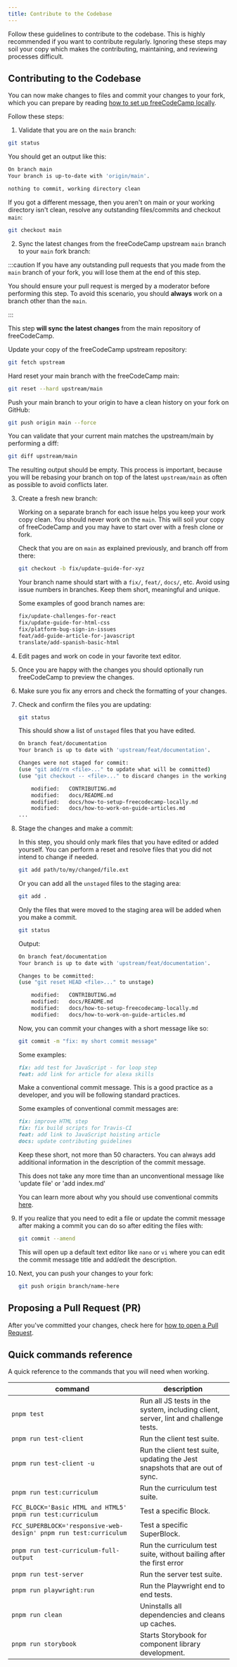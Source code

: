```yaml
---
title: Contribute to the Codebase
---
```



Follow these guidelines to contribute to the codebase. This is highly recommended if you want to contribute regularly.
Ignoring these steps may soil your copy which makes the contributing, maintaining, and reviewing processes difficult.

## Contributing to the Codebase

You can now make changes to files and commit your changes to your fork, which you can prepare by reading [how to set up freeCodeCamp locally](/how-to-setup-freecodecamp-locally).

Follow these steps:

<Steps>

1. Validate that you are on the `main` branch:

```bash
git status
```

You should get an output like this:

```bash
On branch main
Your branch is up-to-date with 'origin/main'.

nothing to commit, working directory clean
```

If you got a different message, then you aren't on main or your working directory isn't clean, resolve any outstanding files/commits and checkout `main`:

```bash
git checkout main
```

2. Sync the latest changes from the freeCodeCamp upstream `main` branch to your `main` fork branch:

:::caution
If you have any outstanding pull requests that you made from the `main` branch of your fork, you will lose them at the end of this step.

You should ensure your pull request is merged by a moderator before performing this step. To avoid this scenario, you should **always** work on a branch other than the `main`.

:::

This step **will sync the latest changes** from the main repository of freeCodeCamp.

Update your copy of the freeCodeCamp upstream repository:

```bash
git fetch upstream
```

Hard reset your main branch with the freeCodeCamp main:

```bash
git reset --hard upstream/main
```

Push your main branch to your origin to have a clean history on your fork on GitHub:

```bash
git push origin main --force
```

You can validate that your current main matches the upstream/main by performing a diff:

```bash
git diff upstream/main
```

The resulting output should be empty. This process is important, because you will be rebasing your branch on top of the latest `upstream/main` as often as possible to avoid conflicts later.

3. Create a fresh new branch:

   Working on a separate branch for each issue helps you keep your work copy clean. You should never work on the `main`. This will soil your copy of freeCodeCamp and you may have to start over with a fresh clone or fork.

   Check that you are on `main` as explained previously, and branch off from there:

   ```bash
   git checkout -b fix/update-guide-for-xyz
   ```

   Your branch name should start with a `fix/`, `feat/`, `docs/`, etc. Avoid using issue numbers in branches. Keep them short, meaningful and unique.

   Some examples of good branch names are:

   ```md
   fix/update-challenges-for-react
   fix/update-guide-for-html-css
   fix/platform-bug-sign-in-issues
   feat/add-guide-article-for-javascript
   translate/add-spanish-basic-html
   ```

4. Edit pages and work on code in your favorite text editor.

5. Once you are happy with the changes you should optionally run freeCodeCamp to preview the changes.

6. Make sure you fix any errors and check the formatting of your changes.

7. Check and confirm the files you are updating:

   ```bash
   git status
   ```

   This should show a list of `unstaged` files that you have edited.

   ```bash
   On branch feat/documentation
   Your branch is up to date with 'upstream/feat/documentation'.

   Changes were not staged for commit:
   (use "git add/rm <file>..." to update what will be committed)
   (use "git checkout -- <file>..." to discard changes in the working directory)

       modified:   CONTRIBUTING.md
       modified:   docs/README.md
       modified:   docs/how-to-setup-freecodecamp-locally.md
       modified:   docs/how-to-work-on-guide-articles.md
   ...
   ```

8. Stage the changes and make a commit:

   In this step, you should only mark files that you have edited or added yourself. You can perform a reset and resolve files that you did not intend to change if needed.

   ```bash
   git add path/to/my/changed/file.ext
   ```

   Or you can add all the `unstaged` files to the staging area:

   ```bash
   git add .
   ```

   Only the files that were moved to the staging area will be added when you make a commit.

   ```bash
   git status
   ```

   Output:

   ```bash
   On branch feat/documentation
   Your branch is up to date with 'upstream/feat/documentation'.

   Changes to be committed:
   (use "git reset HEAD <file>..." to unstage)

       modified:   CONTRIBUTING.md
       modified:   docs/README.md
       modified:   docs/how-to-setup-freecodecamp-locally.md
       modified:   docs/how-to-work-on-guide-articles.md
   ```

   Now, you can commit your changes with a short message like so:

   ```bash
   git commit -m "fix: my short commit message"
   ```

   Some examples:

   ```md
   fix: add test for JavaScript - for loop step
   feat: add link for article for alexa skills
   ```

   Make a conventional commit message. This is a good practice as a developer, and you will be following standard practices.

   Some examples of conventional commit messages are:

   ```md
   fix: improve HTML step
   fix: fix build scripts for Travis-CI
   feat: add link to JavaScript hoisting article
   docs: update contributing guidelines
   ```

   Keep these short, not more than 50 characters. You can always add additional information in the description of the commit message.

   This does not take any more time than an unconventional message like 'update file' or 'add index.md'

   You can learn more about why you should use conventional commits [here](https://www.conventionalcommits.org/en/v1.0.0-beta.2/#why-use-conventional-commits).

9. If you realize that you need to edit a file or update the commit message after making a commit you can do so after editing the files with:

   ```bash
   git commit --amend
   ```

   This will open up a default text editor like `nano` or `vi` where you can edit the commit message title and add/edit the description.

10. Next, you can push your changes to your fork:

    ```bash
    git push origin branch/name-here
    ```

</Steps>

## Proposing a Pull Request (PR)

After you've committed your changes, check here for [how to open a Pull Request](/how-to-open-a-pull-request).

## Quick commands reference

A quick reference to the commands that you will need when working.

| command                                                           | description                                                                         |
| ----------------------------------------------------------------- | ----------------------------------------------------------------------------------- |
| `pnpm test`                                                       | Run all JS tests in the system, including client, server, lint and challenge tests. |
| `pnpm run test-client`                                            | Run the client test suite.                                                          |
| `pnpm run test-client -u`                                         | Run the client test suite, updating the Jest snapshots that are out of sync.        |
| `pnpm run test:curriculum`                                        | Run the curriculum test suite.                                                      |
| `FCC_BLOCK='Basic HTML and HTML5' pnpm run test:curriculum`       | Test a specific Block.                                                              |
| `FCC_SUPERBLOCK='responsive-web-design' pnpm run test:curriculum` | Test a specific SuperBlock.                                                         |
| `pnpm run test-curriculum-full-output`                            | Run the curriculum test suite, without bailing after the first error                |
| `pnpm run test-server`                                            | Run the server test suite.                                                          |
| `pnpm run playwright:run`                                         | Run the Playwright end to end tests.                                                |
| `pnpm run clean`                                                  | Uninstalls all dependencies and cleans up caches.                                   |
| `pnpm run storybook`                                              | Starts Storybook for component library development.                                 |
